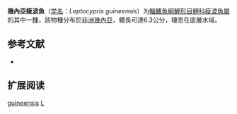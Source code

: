 {{Speciesbox
| name = 幾內亞瘦波魚
| status = NT
| status_system = IUCN3.1
| status_ref=<ref name=IUCN>{{IUCN|version=2010.3|assessors= Bousso, T. & Lalèyè, P.|year=2010|id=182337|title=Leptocypris guineensis|downloaded=2018-7-17}}</ref>
| image = 
| genus = Leptocypris
| species = guineensis
| authority = [[Daget|Daget]], 1962
| synonyms = *''Barilius guineensis''<br /><small>Daget, 1962</small>
}}

'''幾內亞瘦波魚'''（[[学名|学名]]：''Leptocypris guineensis''）为[[輻鰭魚綱|輻鰭魚綱]][[鯉形目|鯉形目]][[鲤科|鲤科]][[瘦波魚屬|瘦波魚屬]]的其中一[[種|種]]，該物種分布於[[非洲|非洲]][[幾內亞|幾內亞]]，體長可達6.3公分，棲息在底層水域。

==参考文献==
*{{FishBase_species|genus=Leptocypris|species=guineensis|year=2012|month=1}}
{{reflist}}

== 扩展阅读 ==
{{refbegin}}
{{wikispecies-inline|Leptocypris guineensis|}}
{{refend}}
{{Taxonbar|from=Q3758100}}

[[Category:瘦波魚屬|guineensis]]
[[Category:1962年描述的鱼类|L]]


{{鯉形目小作品}}